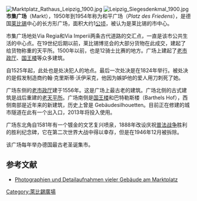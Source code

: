 [[File:Marktplatz_Rathaus_Leipzig_1900.jpg|thumb]]
[[File:Leipzig_Siegesdenkmal_1900.jpg|thumb]]
'''市集广场'''（Markt），1950年到1954年称为和平广场（''Platz des Friedens''），是德国[[莱比锡|莱比锡]]中心的长方形广场，面积大约1[[公顷|公顷]]，被认为是莱比锡的市中心。 

市集广场地处Via Regia和Via Imperii两条古代道路的交汇点，一直是该市公共生活的中心点。在19世纪后期以前，莱比锡博览会的大部分货物在此成交，建起了给货物称重的天平所。1500年以前，也是12骑士比赛的地方。广场上建起了[[莱比锡老市政厅|老市政厅]]、[[国王楼_(莱比锡)|国王楼]]等众多建筑。 

自1525年起，此处也是处决犯人的地点。最后一次处决是在1824年举行。被处决的是假发制造商约翰·克里斯蒂·沃伊采克，他因为嫉妒他的爱人用刀刺死了她。  

广场东侧的[[莱比锡老市政厅|老市政厅]]建于1556年。这是广场上最古老的建筑。广场北侧的古式建筑是战后重建的[[老天平所_(莱比锡)|老天平所]]。广场南侧是[[国王楼_(莱比锡)|国王楼]]和巴特勒斯楼（Barthels Hof），西侧南部是近年来的新建筑，历史上曾是 Gebäudesilhouetten。目前正在修建的城市隧道在此有一个出入口，2013年将投入使用。

广场东北角自1581年有一个镀金的文艺复兴喷泉，1888年改设庆祝[[普法战争|普法战争]]胜利的胜利纪念碑，它在第二次世界大战中得以幸存，但是在1946年12月被拆除。 

该广场每年举办德国最古老圣诞集市。

== 参考文献 ==
{{commonscat|Markt (Leipzig)}}
*[http://leipzigbilder.de/index.php/galerien-anzeigen.html?func=viewcategory&catid=28  Photographien und Detailaufnahmen vieler Gebäude am Marktplatz] {{Wayback|url=http://leipzigbilder.de/index.php/galerien-anzeigen.html?func=viewcategory&catid=28 |date=20101205002546 }}

[[Category:萊比錫廣場|Category:萊比錫廣場]]